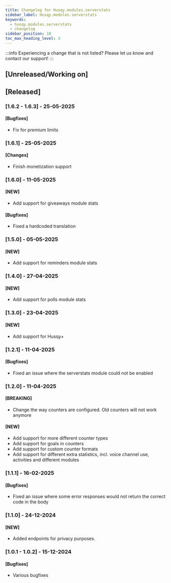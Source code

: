```yaml
---
title: Changelog for Husqy.modules.serverstats
sidebar_label: Husqy.modules.serverstats
keywords:
  - husqy.modules.serverstats
  - changelog
sidebar_position: 10
toc_max_heading_level: 3
---
```


:::info
Experiencing a change that is not listed? Please let us know and contact our support!
:::

## [Unreleased/Working on]

## [Released]

### [1.6.2 - 1.6.3] - 25-05-2025

#### [Bugfixes]

- Fix for premium limits

### [1.6.1] - 25-05-2025

#### [Changes]

- Finish monetization support

### [1.6.0] - 11-05-2025

#### [NEW]

- Add support for giveaways module stats

#### [Bugfixes]

- Fixed a hardcoded translation

### [1.5.0] - 05-05-2025

#### [NEW]

- Add support for reminders module stats

### [1.4.0] - 27-04-2025

#### [NEW]

- Add support for polls module stats

### [1.3.0] - 23-04-2025

#### [NEW]

- Add support for Husqy+

### [1.2.1] - 11-04-2025

#### [Bugfixes]

- Fixed an issue where the serverstats module could not be enabled

### [1.2.0] - 11-04-2025

#### [BREAKING]

- Change the way counters are configured. Old counters will not work anymore

#### [NEW]

- Add support for more different counter types
- Add support for goals in counters
- Add support for custom counter formats
- Add support for different extra statistics, incl. voice channel use, activities and different modules

### [1.1.1] - 16-02-2025

#### [Bugfixes]

- Fixed an issue where some error responses would not return the correct code in the body

### [1.1.0] - 24-12-2024

#### [NEW]

- Added endpoints for privacy purposes.

### [1.0.1 - 1.0.2] - 15-12-2024

#### [Bugfixes]

- Various bugfixes